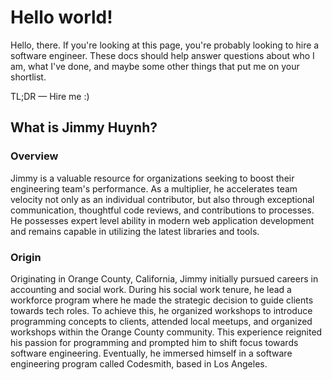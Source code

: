 # Hello world!

Hello, there. If you're looking at this page, you're probably looking to hire a software engineer. These docs should
help answer questions about who I am, what I've done, and maybe some other things that put me on your shortlist.

TL;DR — Hire me :)

## What is Jimmy Huynh?

### Overview

Jimmy is a valuable resource for organizations seeking to boost their engineering team's performance. As a multiplier,
he accelerates team velocity not only as an individual contributor, but also through exceptional communication,
thoughtful code reviews, and contributions to processes. He possesses expert level ability in modern web application
development and remains capable in utilizing the latest libraries and tools.

### Origin

Originating in Orange County, California, Jimmy initially pursued careers in accounting and social work. During his
social work tenure, he lead a workforce program where he made the strategic decision to guide clients towards tech
roles. To achieve this, he organized workshops to introduce programming concepts to clients, attended local meetups, and
organized workshops within the Orange County community. This experience reignited his passion for programming and
prompted him to shift focus towards software engineering. Eventually, he immersed himself in a software engineering
program called Codesmith, based in Los Angeles.
